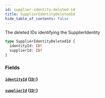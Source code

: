 ```yaml
---
id: supplier-identity-deleted-id
title: SupplierIdentityDeletedId
hide_table_of_contents: false
---
```



The deleted IDs identifying the SupplierIdentity

```graphql
type SupplierIdentityDeletedId {
  identityId: ID!
  supplierId: ID!
}
```


### Fields

#### [`identityId`](#) ([`ID!`](/developers/supplier-apis/supply-api/graphql/reference/scalars/id))




#### [`supplierId`](#) ([`ID!`](/developers/supplier-apis/supply-api/graphql/reference/scalars/id))






